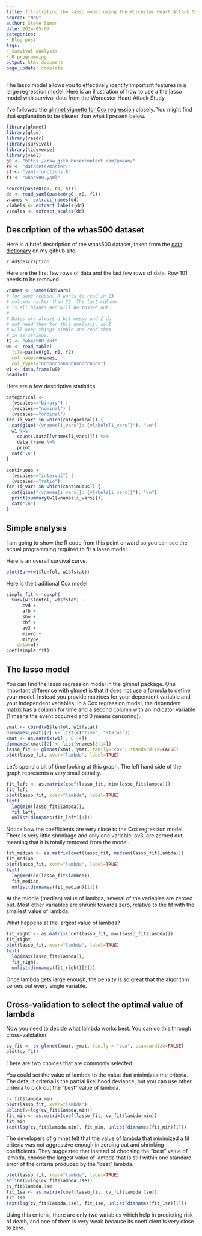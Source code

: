 ```yaml
---
title: Illustrating the lasso model using the Worcester Heart Attack Study
source: "New"
author: Steve Simon
date: 2024-05-07
categories:
- Blog post
tags:
- Survival analysis
- R programming
output: html_document
page_update: complete
---
```


The lasso model allows you to effectively identify important features in a large regression model. Here is an illustration of how to use a the lasso model with survival data from the Worcester Heart Attack Study.

I've followed the [glmnet vignette for Cox regression][tay1] closely. You might find that explanation to be clearer than what I present below.

[tay1]: https://glmnet.stanford.edu/articles/Coxnet.html

<!---more--->

```r
library(glmnet)
library(glue)
library(readr)
library(survival)
library(tidyverse)
library(yaml)
g0 <- "https://raw.githubusercontent.com/pmean/"
r0 <- "datasets/master/"
s1 <- "yaml-functions.R"
f1 <- "whas500.yaml"

source(paste0(g0, r0, s1))
dd <- read_yaml(paste0(g0, r0, f1))
vnames <- extract_names(dd)
vlabels <- extract_labels(dd)
vscales <- extract_scales(dd)
```

## Description of the whas500 dataset

Here is a brief description of the whas500 dataset, taken from the [data dictionary][sim3] on my github site.

`r dd$description`

[sim3]: https://raw.githubusercontent.com/pmean/datasets/master/whas100-data-dictionary.yaml

Here are the first few rows of data and the last few rows of data. Row 101 needs to be removed.

```r
vnames <- names(dd$vars)
# for some reason, R wants to read in 23 
# columns rather than 22. The last column 
# is all blanks and will be tossed out.
#
# Dates are always a bit messy and I do
# not need them for this analysis, so I
# will keep things simple and read them 
# in as strings.
f2 <- "whas500.dat"
w0 <- read_table(
  file=paste0(g0, r0, f2), 
  col_names=vnames,
  col_types="nnnnnnnnnnnnnnncccnnnn")
w1 <- data.frame(w0)
head(w1)
```

Here are a few descriptive statistics

```r
categorical <- 
  (vscales=="binary") |
  (vscales=="nominal") |
  (vscales=="ordinal")
for (i_vars in which(categorical)) {
  cat(glue("{vnames[i_vars]}: {vlabels[i_vars]}"), "\n")
  w1 %>%
    count(.data[[vnames[i_vars]]]) %>%
    data.frame %>%
    print
  cat("\n")
}
```

```r
continuous <- 
  (vscales=="interval") |
  (vscales=="ratio")
for (i_vars in which(continuous)) {
  cat(glue("{vnames[i_vars]}: {vlabels[i_vars]}"), "\n")
  print(summary(w1[vnames[i_vars]]))
  cat("\n")
}
```

## Simple analysis

I am going to show the R code from this point onward so you can see the actual programming required to fit a lasso model.

Here is an overall survival curve.

```r
plot(Surv(w1$lenfol, w1$fstat))
```

Here is the traditional Cox model

```r
simple_fit <- coxph(
  Surv(w1$lenfol, w1$fstat) ~
      cvd +
      afb + 
      sho + 
      chf + 
      av3 +
      miord +
      mitype,
    data=w1)
coef(simple_fit)
```

## The lasso model

You can find the lasso regression model in the glmnet package. One important difference with glmnet is that it does not use a formula to define your model. Instead you provide matrices for your dependent variable and your independent variables. In a Cox regression model, the dependent matrix has a column for time and a second column with an indicator variable (1 means the event occurred and 0 means censoring).

```r
ymat <- cbind(w1$lenfol, w1$fstat)
dimnames(ymat)[2] <- list(c("time", "status"))
xmat <- as.matrix(w1[ , 8:14])
dimnames(xmat)[2] <- list(vnames[8:14])
lasso_fit <- glmnet(xmat, ymat, family="cox", standardize=FALSE)
plot(lasso_fit, xvar="lambda", label=TRUE)
```

Let's spend a bit of time looking at this graph. The left hand side of the graph represents a very small penalty.

```r
fit_left <- as.matrix(coef(lasso_fit, min(lasso_fit$lambda)))
fit_left
plot(lasso_fit, xvar="lambda", label=TRUE)
text(
  log(min(lasso_fit$lambda)), 
  fit_left, 
  unlist(dimnames(fit_left)[1]))
```

Notice how the coefficients are very close to the Cox regression model. There is very little shrinkage and only one variable, av3, are zeroed out, meaning that it is totally removed from the model.

```r
fit_median <- as.matrix(coef(lasso_fit, median(lasso_fit$lambda)))
fit_median
plot(lasso_fit, xvar="lambda", label=TRUE)
text(
  log(median(lasso_fit$lambda)), 
  fit_median, 
  unlist(dimnames(fit_median)[1]))
```

At the middle (median) value of lambda, several of the variables are zeroed out. Most other variables are shrunk towards zero, relative to the fit with the smallest value of lambda.

What happens at the largest value of lambda?

```r
fit_right <- as.matrix(coef(lasso_fit, max(lasso_fit$lambda)))
fit_right
plot(lasso_fit, xvar="lambda", label=TRUE)
text(
  log(max(lasso_fit$lambda)), 
  fit_right, 
  unlist(dimnames(fit_right)[1]))
```

Once lambda gets large enough, the penalty is so great that the algorithm zeroes out every single variable.

## Cross-validation to select the optimal value of lambda

Now you need to decide what lambda works best. You can do this through cross-validation.

```r
cv_fit <- cv.glmnet(xmat, ymat, family = "cox", standardize=FALSE)
plot(cv_fit)
```

There are two choices that are commonly selected. 

You could set the value of lambda to the value that minimizes the criteria. The default criteria is the partial likelihood deviance, but you can use other criteria to pick out the "best" value of lambda.

```r
cv_fit$lambda.min
plot(lasso_fit, xvar="lambda")
abline(v=log(cv_fit$lambda.min))
fit_min <- as.matrix(coef(lasso_fit, cv_fit$lambda.min))
fit_min
text(log(cv_fit$lambda.min), fit_min, unlist(dimnames(fit_min)[1]))
```

The developers of glmnet felt that the value of lambda that minimized a fit criteria was not aggressive enough in zeroing out and shrinking coefficients. They suggested that instead of choosing the "best" value of lambda, choose the largest value of lambda that is still within one standard error of the criteria produced by the "best" lambda.

```r
plot(lasso_fit, xvar="lambda", label=TRUE)
abline(v=log(cv_fit$lambda.1se))
cv_fit$lambda.1se
fit_1se <- as.matrix(coef(lasso_fit, cv_fit$lambda.1se))
fit_1se
text(log(cv_fit$lambda.1se), fit_1se, unlist(dimnames(fit_1se)[1]))
```

Using this criteria, there are only two variables which help in predicting risk of death, and one of them is very weak because its coefficient is very close to zero.
